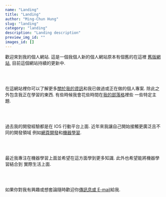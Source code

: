```yaml
---
name: "Landing"
title: "Landing"
author: "Ming-Chun Hung"
slug: "landing"
category: "landing"
description: "Landing description"
preview_img_id: ""
images_id: []
---
```


歡迎來到我的個人網站. 這是一個我個人新的個人網站原本有個舊的在這裡
[舊版網站](https://nelsonpunch.netlify.app/), 目前這個網站持續的更新中.

<br />
<br />

在這網站裡你可以了解更多[關於我的資訊](/about/)和我已做過或正在做的個人專案.
除此之外包含我正在學習的東西. 有些時候我會花些時間在[我的部落格](/blogs/)裡些
一些特定主題.

<br />
<br />

過去我的開發經驗都是在 IOS 行動平台上面. 近年來我讓自己開始接觸更廣泛且不同的開發領域
例如[網頁開發](/works/web/)和[機器學習](/works/machine-learning/).

<br />
<br />

最近我專注在機器學習上面並希望在這方面學到更多知識. 此外也希望能將機器學習結合到
實際生活上面.

<br />
<br />

如果你對我有興趣或想套論隨時歡迎你[傳訊息或 E-mail](/contact/message-me/)給我.

<br />
<br />
